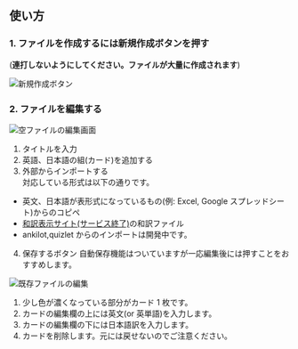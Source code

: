 ## 使い方

### 1. ファイルを作成するには新規作成ボタンを押す

(**連打しないようにしてください。ファイルが大量に作成されます**)

![新規作成ボタン](/img/create-button.webp)

### 2. ファイルを編集する

![空ファイルの編集画面](/img/newfile-edit.webp)

1. タイトルを入力
2. 英語、日本語の組(カード)を追加する
3. 外部からインポートする  
   対応している形式は以下の通りです。

- 英文、日本語が表形式になっているもの(例: Excel, Google スプレッドシート)からのコピペ
- [和訳表示サイト(サービス終了)](https://chakkun1121.github.io/view-english)の和訳ファイル
- ankilot,quizlet からのインポートは開発中です。

4. 保存するボタン 自動保存機能はついていますが一応編集後には押すことをおすすめします。

![既存ファイルの編集](/img/edit-file.webp)

1. 少し色が濃くなっている部分がカード 1 枚です。
2. カードの編集欄の上には英文(or 英単語)を入力します。
3. カードの編集欄の下には日本語訳を入力します。
4. カードを削除します。元には戻せないのでご注意ください。
